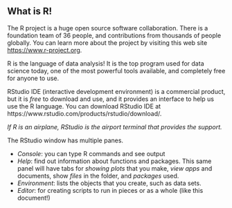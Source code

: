 ## What is R!

The R project is a huge open source software collaboration. There is a foundation team of 36 people, and contributions from thousands of people globally. You can learn more about the project by visiting this web site [https://www.r-project.org](https://www.r-project.org).

R is the language of data analysis! It is the top program used for data science today, one of the most powerful tools available, and completely free for anyone to use. 

RStudio IDE (interactive development environment) is a commercial product, but it is _free_ to download and use, and it provides an interface to help us use the R language. You can download RStudio IDE at https://www.rstudio.com/products/rstudio/download/. 

*If R is an airplane, RStudio is the airport terminal that provides the support.*


The RStudio window has multiple panes.

- *Console*: you can type R commands and see output
- *Help*: find out information about functions and packages. This same panel will have tabs for *showing plots* that you make, *view apps* and documents, show *files* in the folder, and *packages* used. 
- *Environment*: lists the objects that you create, such as data sets.
- *Editor*: for creating scripts to run in pieces or as a whole (like this document!)